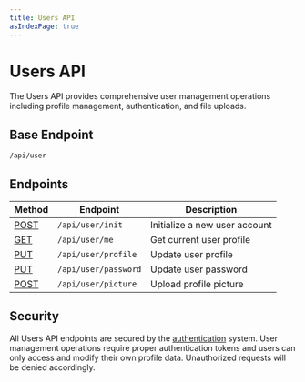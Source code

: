 ```yaml
---
title: Users API
asIndexPage: true
---
```


# Users API

The Users API provides comprehensive user management operations including profile management, authentication, and file uploads.

## Base Endpoint

```bash
/api/user
```

## Endpoints

| Method | Endpoint | Description |
|--------|----------|-------------|
| [POST](/docs/bsh-engine/api/users/init-user) | `/api/user/init` | Initialize a new user account |
| [GET](/docs/bsh-engine/api/users/get-current-user) | `/api/user/me` | Get current user profile |
| [PUT](/docs/bsh-engine/api/users/update-profile) | `/api/user/profile` | Update user profile |
| [PUT](/docs/bsh-engine/api/users/update-password) | `/api/user/password` | Update user password |
| [POST](/docs/bsh-engine/api/users/update-picture) | `/api/user/picture` | Upload profile picture |

## Security

All Users API endpoints are secured by the [authentication](/docs/bsh-engine/api/authentication) system. User management operations require proper authentication tokens and users can only access and modify their own profile data. Unauthorized requests will be denied accordingly.
